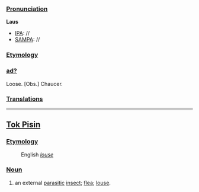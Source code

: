 ===[[Pronunciation]]===
'''Laus'''
*[[IPA]]: //
*[[SAMPA]]: //
===[[Etymology]]===
===[[ad?]]=== 
Loose. [Obs.] Chaucer.
===[[Translations]]===
----
==[[Tok Pisin]]==

===[[Etymology]]===
: English ''[[louse]]''

===[[Noun]]===

# an external [[parasitic]] [[insect]]; [[flea]]; [[louse]].